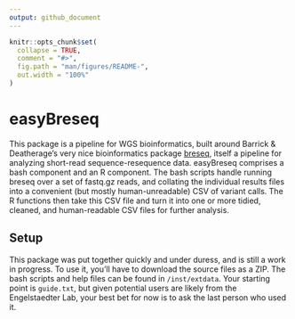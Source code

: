 ```yaml
---
output: github_document
---
```


<!-- README.md is generated from README.Rmd. Please edit that file -->

```r
knitr::opts_chunk$set(
  collapse = TRUE,
  comment = "#>",
  fig.path = "man/figures/README-",
  out.width = "100%"
)
```

# easyBreseq

<!-- badges: start -->
<!-- badges: end -->

This package is a pipeline for WGS bioinformatics, built around Barrick & Deatherage's very nice bioinformatics package [breseq](https://barricklab.org/twiki/pub/Lab/ToolsBacterialGenomeResequencing/documentation/introduction.html), itself a pipeline for analyzing short-read sequence-resequence data. easyBreseq comprises a bash component and an R component. The bash scripts handle running breseq over a set of fastq.gz reads, and collating the individual results files into a convenient (but mostly human-unreadable) CSV of variant calls. The R functions then take this CSV file and turn it into one or more tidied, cleaned, and human-readable CSV files for further analysis. 

## Setup

This package was put together quickly and under duress, and is still a work in progress. To use it, you'll have to download the source files as a ZIP. The bash scripts and help files can be found in `/inst/extdata`. Your starting point is `guide.txt`, but given potential users are likely from the Engelstaedter Lab, your best bet for now is to ask the last person who used it.
